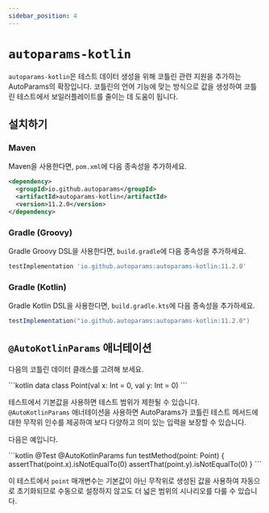 ```yaml
---
sidebar_position: 4
---
```



# `autoparams-kotlin`

`autoparams-kotlin`은 테스트 데이터 생성을 위해 코틀린 관련 지원을 추가하는 AutoParams의 확장입니다. 코틀린의 언어 기능에 맞는 방식으로 값을 생성하여 코틀린 테스트에서 보일러플레이트를 줄이는 데 도움이 됩니다.

## 설치하기

### Maven

Maven을 사용한다면, `pom.xml`에 다음 종속성을 추가하세요.

```xml
<dependency>
  <groupId>io.github.autoparams</groupId>
  <artifactId>autoparams-kotlin</artifactId>
  <version>11.2.0</version>
</dependency>
```

### Gradle (Groovy)

Gradle Groovy DSL을 사용한다면, `build.gradle`에 다음 종속성을 추가하세요.

```gradle
testImplementation 'io.github.autoparams:autoparams-kotlin:11.2.0'
```

### Gradle (Kotlin)

Gradle Kotlin DSL을 사용한다면, `build.gradle.kts`에 다음 종속성을 추가하세요.

```gradle
testImplementation("io.github.autoparams:autoparams-kotlin:11.2.0")
```

## `@AutoKotlinParams` 애너테이션

다음의 코틀린 데이터 클래스를 고려해 보세요.

<JavaKotlinCodeBlock>
```kotlin
data class Point(val x: Int = 0, val y: Int = 0)
```
</JavaKotlinCodeBlock>

테스트에서 기본값을 사용하면 테스트 범위가 제한될 수 있습니다. `@AutoKotlinParams` 애너테이션을 사용하면 AutoParams가 코틀린 테스트 메서드에 대한 무작위 인수를 제공하여 보다 다양하고 의미 있는 입력을 보장할 수 있습니다.

다음은 예입니다.

<JavaKotlinCodeBlock>
```kotlin
@Test
@AutoKotlinParams
fun testMethod(point: Point) {
    assertThat(point.x).isNotEqualTo(0)
    assertThat(point.y).isNotEqualTo(0)
}
```
</JavaKotlinCodeBlock>

이 테스트에서 `point` 매개변수는 기본값이 아닌 무작위로 생성된 값을 사용하여 자동으로 초기화되므로 수동으로 설정하지 않고도 더 넓은 범위의 시나리오를 다룰 수 있습니다.
